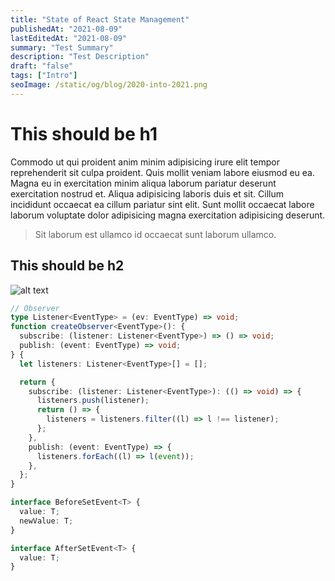 ```yaml
---
title: "State of React State Management"
publishedAt: "2021-08-09"
lastEditedAt: "2021-08-09"
summary: "Test Summary"
description: "Test Description"
draft: "false"
tags: ["Intro"]
seoImage: /static/og/blog/2020-into-2021.png
---
```



# This should be h1

Commodo ut qui proident anim minim adipisicing irure elit tempor reprehenderit sit culpa proident. Quis mollit veniam labore eiusmod eu ea. Magna eu in exercitation minim aliqua laborum pariatur deserunt exercitation nostrud et. Aliqua adipisicing laboris duis et sit. Cillum incididunt occaecat ea cillum pariatur sint elit. Sunt mollit occaecat labore laborum voluptate dolor adipisicing magna exercitation adipisicing deserunt.

> Sit laborum est ullamco id occaecat sunt laborum ullamco.

## This should be h2

![alt text](./zustand.jpg "Logo Title Text 1")

<Test />

```ts
// Observer
type Listener<EventType> = (ev: EventType) => void;
function createObserver<EventType>(): {
  subscribe: (listener: Listener<EventType>) => () => void;
  publish: (event: EventType) => void;
} {
  let listeners: Listener<EventType>[] = [];

  return {
    subscribe: (listener: Listener<EventType>): (() => void) => {
      listeners.push(listener);
      return () => {
        listeners = listeners.filter((l) => l !== listener);
      };
    },
    publish: (event: EventType) => {
      listeners.forEach((l) => l(event));
    },
  };
}

interface BeforeSetEvent<T> {
  value: T;
  newValue: T;
}

interface AfterSetEvent<T> {
  value: T;
}
```
